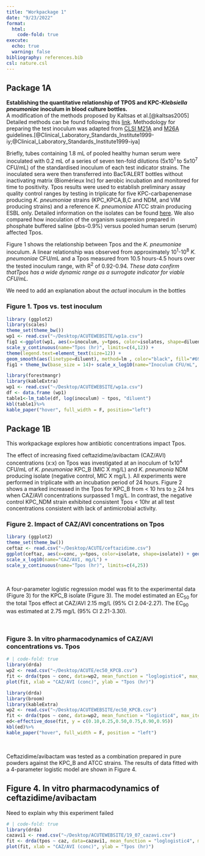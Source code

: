 ```yaml
---
title: "Workpackage 1"
date: "9/23/2022"
format: 
  html:
    code-fold: true
execute:
  echo: true
  warning: false
bibliography: references.bib
csl: nature.csl
---
```


## Package 1A

**Establishing the quantitative relationship of TPOS and KPC-*Klebsiella pneumoniae* inoculum in blood culture bottles.** <br> A modification of the methods proposed by Kaltsas et al.[@kaltsas2005] Detailed methods can be found following this [link](Protocols.html). Methodology for preparing the test inoculum was adapted from [CLSI M21A](CLSI_M21A.pdf) and [M26A](CLSI_M26A.pdf) guidelines.[@Clinical_Laboratory_Standards_Institute1999-iy;@Clinical_Laboratory_Standards_Institute1999-iya]

Briefly, tubes containing 1.8 mL of pooled healthy human serum were inoculated with 0.2 mL of a series of seven ten-fold dilutions (5x10^1^ to 5x10^7^ CFU/mL) of the standardised inoculum of each test indicator strains. The inoculated sera were then transferred into BacT⁄ALERT bottles without inactivating matrix (Biomérieux Inc) for aerobic incubation and monitored for time to positivity. Tpos results were used to establish preliminary assay quality control ranges by testing in triplicate for five KPC-carbapenemase producing *K. pneumoniae* strains (KPC_KPCA,B,C and NDM, and VIM producing strains) and a reference *K. pneumoniae* ATCC strain producing ESBL only. Detailed information on the isolates can be found [here](Protocols.html). We also compared how inoculation of the organism suspension prepared in phosphate buffered saline (pbs-0.9%) versus pooled human serum (serum) affected Tpos.

Figure 1 shows the relationship between Tpos and the *K. pneumoniae* inoculum. A linear relationship was observed from approximately 10^1^-10^8^ *K. pneumoniae* CFU/mL and a Tpos measured from 10.5 hours-4.5 hours over the tested inoculum range, with R^2^ of 0.92-0.94. *These data confirm thatTpos has a wide dynamic range as a surrogate indicator for viable CFU/mL.*

::: callout-note
We need to add an explanation about the *actual* inoculum in the bottles
:::

### Figure 1. Tpos vs. test inoculum

```r
library (ggplot2)
library(scales)
theme_set(theme_bw())
wp1 <- read.csv("~/Desktop/ACUTEWEBSITE/wp1a.csv")
fig1 <-ggplot(wp1, aes(x=inoculum, y=tpos, color=isolates, shape=diluent, fill=isolates)) + geom_point(size=4, alpha = 0.5) + 
scale_y_continuous(name="Tpos (hr)", limits=c(4,12)) +
theme(legend.text=element_text(size=12)) +
geom_smooth(aes(linetype=diluent), method=lm , color="black", fill="#69b3a2", se=TRUE, inherit.aes = TRUE )
fig1 + theme_bw(base_size = 14)+ scale_x_log10(name="Inoculum CFU/mL", breaks = trans_breaks("log10",n=7, function(x) 10^x),labels = trans_format("log10", math_format(10^.x)))

```

```r
library(forestmangr)
library(kableExtra)
wp1 <- read.csv("~/Desktop/ACUTEWEBSITE/wp1a.csv")
df <- data.frame (wp1)
table1<-lm_table(df, log(inoculum) ~ tpos, "diluent")
kbl(table1)%>%
kable_paper("hover", full_width = F, position="left")
```

## Package 1B

This workpackage explores how antibiotic concentrations impact Tpos. <br>

The effect of increasing fixed ceftazidime/avibactam (CAZ/AVI) concentrations (x:x) on Tpos was investigated at an inoculum of 1x10^4^ CFU/mL of *K. pneumoniae* KPC_B (MIC X mg/L) and *K. pneumonia* NDM producing isolate (negative control, MIC X mg/L ). All experiments were performed in triplicate with an incubation period of 24 hours. Figure 2 shows a marked increased in the Tpos for KPC_B from \< 10 hrs to [\>]{.underline} 24 hrs when CAZ/AVI concentrations surpassed 1 mg/L. In contrast, the negative control KPC_NDM strain exhibited consistent Tpos \< 10hr at all test concentrations consistent with lack of antimicrobial activity.

### Figure 2. Impact of CAZ/AVI concentrations on Tpos

```r
library (ggplot2)
theme_set(theme_bw())
ceftaz <- read.csv("~/Desktop/ACUTE/ceftazidime.csv")
ggplot(ceftaz, aes(x=conc, y=tpos, color=isolate, shape=isolate)) + geom_point(size=4, alpha = 0.7)+ 
scale_x_log10(name="CAZ/AVI, mg/L") +
scale_y_continuous(name="Tpos (hr)", limits=c(4,25)) 

```

<br>

A four-parameter logistic regression model was fit to the experimental data (Figure 3) for the KPC_B isolate (Figure 3). The model estimated an EC~50~ for the total Tpos effect at CAZ/AVI 2.15 mg/L (95% CI 2.04-2.27). The EC~90~ was estimated at 2.75 mg/L (95% CI 2.21-3.30).

<br>

### Figure 3. In vitro pharmacodynamics of CAZ/AVI concentrations vs. Tpos

```r
# | code-fold: true
library(drda)
wp2 <- read.csv("~/Desktop/ACUTE/ec50_KPCB.csv")
fit <- drda(tpos ~ conc, data=wp2, mean_function = "loglogistic4", max_iter = 1000)
plot(fit, xlab = "CAZ/AVI (conc)", ylab = "Tpos (hr)")

```

```r
library(drda)
library(broom)
library(kableExtra)
wp2 <- read.csv("~/Desktop/ACUTEWEBSITE/ec50_KPCB.csv")
fit <- drda(tpos ~ conc, data=wp2, mean_function = "logistic4", max_iter = 1000)
ed<-effective_dose(fit, y = c(0.10,0.25,0.50,0.75,0.90,0.95))
kbl(ed)%>%
kable_paper("hover", full_width = F, position = "left")
```

<br>

Ceftazidime/avibactam was tested as a combination prepared in pure powders against the KPC_B and ATCC strains. The results of data fitted with a 4-parameter logistic model are shown in Figure 4.

## Figure 4. In vitro pharmacodynamics of ceftazidime/avibactam

::: callout-important
Need to explain why this experiment failed
:::

```r
# | code-fold: true
library(drda)
cazavi1 <- read.csv("~/Desktop/ACUTEWEBSITE/19_07_cazavi.csv")
fit <- drda(tpos ~ caz, data=cazavi1, mean_function = "loglogistic4", max_iter = 1000)
plot(fit, xlab = "CAZ/AVI (conc)", ylab = "Tpos (hr)")

```
